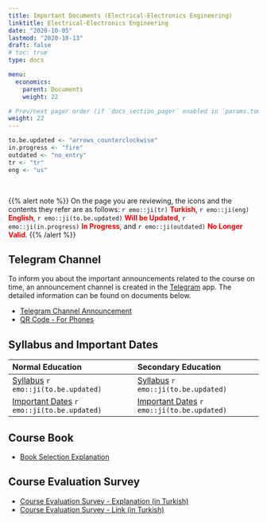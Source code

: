```yaml
---
title: Important Documents (Electrical-Electronics Engineering)
linktitle: Electrical-Electronics Engineering
date: "2020-10-05"
lastmod: "2020-10-13"
draft: false
# toc: true
type: docs

menu:
  economics:
    parent: Documents
    weight: 22

# Prev/next pager order (if `docs_section_pager` enabled in `params.toml`)
weight: 22
---
```


```r
to.be.updated <- "arrows_counterclockwise"
in.progress <- "fire"
outdated <- "no_entry"
tr <- "tr"
eng <- "us"
```

<br>

{{% alert note %}}
On the page you are reviewing, the icons and the contents they refer are as follows: `r emo::ji(tr)` <font color="red">**Turkish**</font>, `r emo::ji(eng)` <font color="red">**English**</font>, `r emo::ji(to.be.updated)` <font color="red">**Will be Updated**</font>, `r emo::ji(in.progress)` <font color="red">**In Progress**</font>, and `r emo::ji(outdated)` <font color="red">**No Longer Valid**</font>.
{{% /alert %}}

## Telegram Channel
To inform you about the important announcements related to the course on time, an announcement channel is created in the [Telegram](https://telegram.org/) app. The detailed information can be found on documents below.  

- [Telegram Channel Announcement](`r paste0(economics.path, "EE/Economics_Telegram Channel Announcement_Info.pdf")`)
- [QR Code - For Phones](`r paste0(economics.path, "EE/Economics_Telegram Channel Announcement_Flyer.pdf")`)

## Syllabus and Important Dates
| Normal Education | Secondary Education |
| :--- | :--- |
| [Syllabus](`r paste0(economics.path, "EE/Economics_NE - Syllabus (Kara).pdf")`) `r emo::ji(to.be.updated)` | [Syllabus](`r paste0(economics.path, "EE/Economics_SE - Syllabus (Kara).pdf")`) `r emo::ji(to.be.updated)` |
| [Important Dates](`r paste0(economics.path, "EE/Economics_NE - Important Dates (Kara).pdf")`) `r emo::ji(to.be.updated)` | [Important Dates](`r paste0(economics.path, "EE/Economics_SE - Important Dates (Kara).pdf")`) `r emo::ji(to.be.updated)` |

## Course Book
- [Book Selection Explanation](`r paste0(economics.path, "Economics_Book Selection Explanation.pdf")`)

## Course Evaluation Survey
- [Course Evaluation Survey - Explanation (in Turkish)](`r paste0(economics.path, "EE/Economics_Course Evaluation Survey.pdf")`)
- [Course Evaluation Survey - Link (in Turkish)](https://forms.gle/EEd4Whw9pqEPxzeY7)
